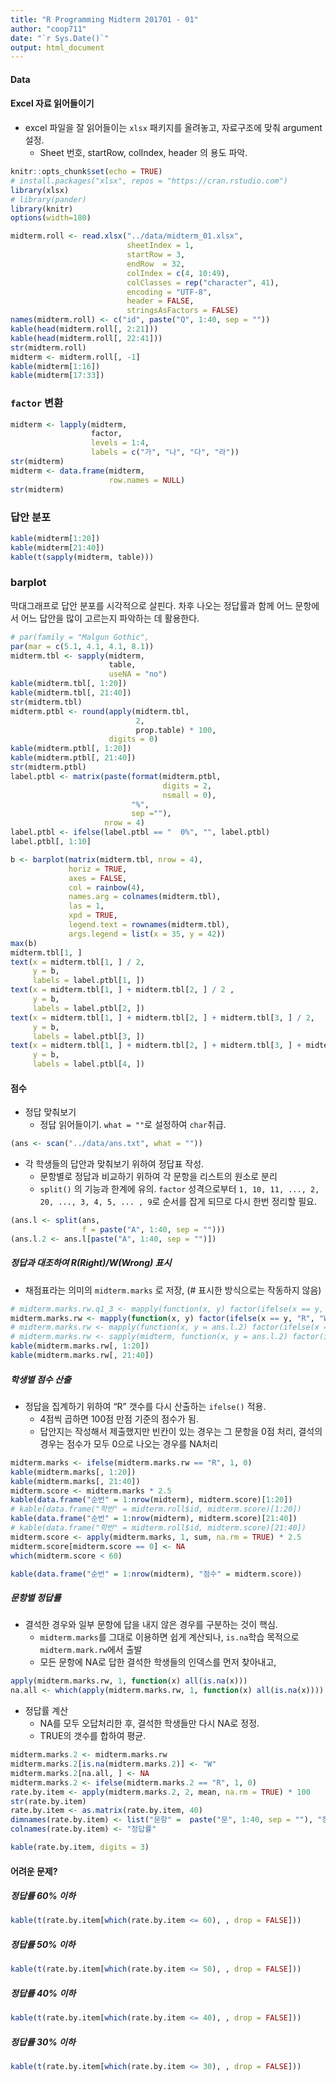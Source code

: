 ```yaml
---
title: "R Programming Midterm 201701 - 01"
author: "coop711"
date: "`r Sys.Date()`"
output: html_document
---
```


#### Data 

#### Excel 자료 읽어들이기 

* excel 파일을 잘 읽어들이는 `xlsx` 패키지를 올려놓고, 자료구조에 맞춰 argument 설정.
    * Sheet 번호, startRow, colIndex, header 의 용도 파악. 

```r
knitr::opts_chunk$set(echo = TRUE)
# install.packages("xlsx", repos = "https://cran.rstudio.com")
library(xlsx)
# library(pander)
library(knitr)
options(width=180)
```

```r
midterm.roll <- read.xlsx("../data/midterm_01.xlsx", 
                          sheetIndex = 1, 
                          startRow = 3, 
                          endRow  = 32, 
                          colIndex = c(4, 10:49), 
                          colClasses = rep("character", 41), 
                          encoding = "UTF-8",
                          header = FALSE, 
                          stringsAsFactors = FALSE)
names(midterm.roll) <- c("id", paste("Q", 1:40, sep = ""))
kable(head(midterm.roll[, 2:21]))
kable(head(midterm.roll[, 22:41]))
str(midterm.roll)
midterm <- midterm.roll[, -1]
kable(midterm[1:16])
kable(midterm[17:33])
```

### `factor` 변환

```r
midterm <- lapply(midterm, 
                  factor, 
                  levels = 1:4, 
                  labels = c("가", "나", "다", "라"))
str(midterm)
midterm <- data.frame(midterm, 
                      row.names = NULL)
str(midterm)
```

### 답안 분포

```r
kable(midterm[1:20])
kable(midterm[21:40])
kable(t(sapply(midterm, table)))
```

### barplot

막대그래프로 답안 분포를 시각적으로 살핀다. 차후 나오는 정답률과 함께 어느 문항에서 어느 답안을 많이 고르는지 파악하는 데 활용한다.

```r
# par(family = "Malgun Gothic", 
par(mar = c(5.1, 4.1, 4.1, 8.1))
midterm.tbl <- sapply(midterm, 
                      table, 
                      useNA = "no")
kable(midterm.tbl[, 1:20])
kable(midterm.tbl[, 21:40])
str(midterm.tbl)
midterm.ptbl <- round(apply(midterm.tbl, 
                            2, 
                            prop.table) * 100, 
                      digits = 0)
kable(midterm.ptbl[, 1:20])
kable(midterm.ptbl[, 21:40])
str(midterm.ptbl)
label.ptbl <- matrix(paste(format(midterm.ptbl, 
                                  digits = 2, 
                                  nsmall = 0), 
                           "%", 
                           sep =""), 
                     nrow = 4)
label.ptbl <- ifelse(label.ptbl == "  0%", "", label.ptbl)
label.ptbl[, 1:10]
```

```r
b <- barplot(matrix(midterm.tbl, nrow = 4), 
             horiz = TRUE, 
             axes = FALSE, 
             col = rainbow(4), 
             names.arg = colnames(midterm.tbl), 
             las = 1, 
             xpd = TRUE, 
             legend.text = rownames(midterm.tbl), 
             args.legend = list(x = 35, y = 42))
max(b)
midterm.tbl[1, ]
text(x = midterm.tbl[1, ] / 2, 
     y = b, 
     labels = label.ptbl[1, ])
text(x = midterm.tbl[1, ] + midterm.tbl[2, ] / 2 , 
     y = b, 
     labels = label.ptbl[2, ])
text(x = midterm.tbl[1, ] + midterm.tbl[2, ] + midterm.tbl[3, ] / 2, 
     y = b, 
     labels = label.ptbl[3, ])
text(x = midterm.tbl[1, ] + midterm.tbl[2, ] + midterm.tbl[3, ] + midterm.tbl[4, ]/ 2, 
     y = b, 
     labels = label.ptbl[4, ])
```

#### 점수

* 정답 맞춰보기
    * 정답 읽어들이기. `what = ""`로 설정하여 `char`취급. 

```r
(ans <- scan("../data/ans.txt", what = ""))
```

* 각 학생들의 답안과 맞춰보기 위하여 정답표 작성.
    * 문항별로 정답과 비교하기 위하여 각 문항을 리스트의 원소로 분리
    * `split()` 의 기능과 한계에 유의. `factor` 성격으로부터 `1, 10, 11, ..., 2, 20, ..., 3, 4, 5, ... , 9`로 순서를 잡게 되므로 다시 한번 정리할 필요.
    
```r
(ans.l <- split(ans, 
                f = paste("A", 1:40, sep = "")))
(ans.l.2 <- ans.l[paste("A", 1:40, sep = "")])
```

##### 정답과 대조하여 R(Right)/W(Wrong) 표시 
    
* 채점표라는 의미의 `midterm.marks` 로 저장, (# 표시한 방식으로는 작동하지 않음)
    
```r
# midterm.marks.rw.q1_3 <- mapply(function(x, y) factor(ifelse(x == y, "R", "W")), y = ans.l.2[1:3], midterm[, 1:3])
midterm.marks.rw <- mapply(function(x, y) factor(ifelse(x == y, "R", "W")), y = ans.l.2, midterm)
# midterm.marks.rw <- mapply(function(x, y = ans.l.2) factor(ifelse(x == y, "R", "W")), midterm[, -26])
# midterm.marks.rw <- sapply(midterm, function(x, y = ans.l.2) factor(ifelse(x == y, "R", "W")))
kable(midterm.marks.rw[, 1:20])
kable(midterm.marks.rw[, 21:40])
```

<P style = "page-break-before:always">

##### 학생별 점수 산출

+ 정답을 집계하기 위하여 "R" 갯수를 다시 산출하는 `ifelse()` 적용.
    + 4점씩 곱하면 100점 만점 기준의 점수가 됨. 
    + 답안지는 작성해서 제출했지만 빈칸이 있는 경우는 그 문항을 0점 처리, 결석의 경우는 점수가 모두 0으로 나오는 경우를  NA처리 

```r
midterm.marks <- ifelse(midterm.marks.rw == "R", 1, 0)
kable(midterm.marks[, 1:20])
kable(midterm.marks[, 21:40])
midterm.score <- midterm.marks * 2.5
kable(data.frame("순번" = 1:nrow(midterm), midterm.score)[1:20])
# kable(data.frame("학번" = midterm.roll$id, midterm.score)[1:20])
kable(data.frame("순번" = 1:nrow(midterm), midterm.score)[21:40])
# kable(data.frame("학번" = midterm.roll$id, midterm.score)[21:40])
midterm.score <- apply(midterm.marks, 1, sum, na.rm = TRUE) * 2.5
midterm.score[midterm.score == 0] <- NA
which(midterm.score < 60)
```

```r
kable(data.frame("순번" = 1:nrow(midterm), "점수" = midterm.score))
```

<P style = "page-break-before:always">


##### 문항별 정답률

* 결석한 경우와 일부 문항에 답을 내지 않은 경우를 구분하는 것이 핵심.
    + `midterm.marks`를 그대로 이용하면 쉽게 계산되나, `is.na`학습 목적으로 `midterm.mark.rw`에서 출발
    + 모든 문항에 NA로 답한 결석한 학생들의 인덱스를 먼저 찾아내고,

```r
apply(midterm.marks.rw, 1, function(x) all(is.na(x)))
na.all <- which(apply(midterm.marks.rw, 1, function(x) all(is.na(x))))
```

* 정답률 계산
    + NA를 모두 오답처리한 후, 결석한 학생들만 다시 NA로 정정.
    + TRUE의 갯수를 합하여 평균. 

```r
midterm.marks.2 <- midterm.marks.rw
midterm.marks.2[is.na(midterm.marks.2)] <- "W"
midterm.marks.2[na.all, ] <- NA
midterm.marks.2 <- ifelse(midterm.marks.2 == "R", 1, 0)
rate.by.item <- apply(midterm.marks.2, 2, mean, na.rm = TRUE) * 100
str(rate.by.item)
rate.by.item <- as.matrix(rate.by.item, 40)
dimnames(rate.by.item) <- list("문항" =  paste("문", 1:40, sep = ""), "정답률" = "정답률")
colnames(rate.by.item) <- "정답률"
```

```r
kable(rate.by.item, digits = 3)
```

<!--* `replace()`를 이용하면, 

```r
(midterm.marks.3 <- replace(midterm.marks.rw, is.na(midterm.marks.rw), "W"))
midterm.marks.3[na.all, ] <- NA
midterm.marks.3
```
-->

<!--<P style = "page-break-before:always">-->

#### 어려운 문제?


##### 정답률 60% 이하

```r
kable(t(rate.by.item[which(rate.by.item <= 60), , drop = FALSE]))
```

##### 정답률 50% 이하

```r
kable(t(rate.by.item[which(rate.by.item <= 50), , drop = FALSE]))
```

##### 정답률 40% 이하

```r
kable(t(rate.by.item[which(rate.by.item <= 40), , drop = FALSE]))
```

##### 정답률 30% 이하

```r
kable(t(rate.by.item[which(rate.by.item <= 30), , drop = FALSE]))
```


<!--## Data 정리

```r
save.image("midterm.RData")
```
-->
